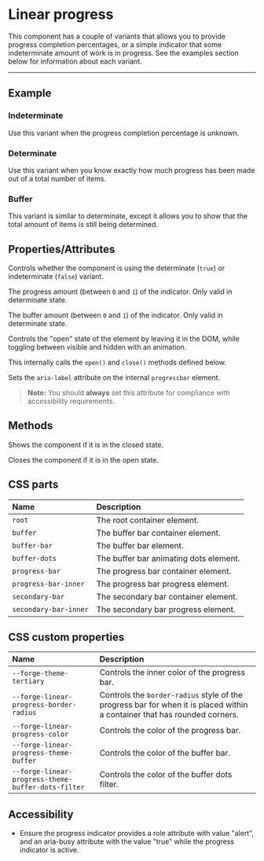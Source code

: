 
<PageSection>

# Linear progress

This component has a couple of variants that allows you to provide progress completion percentages, or a simple indicator that some indeterminate amount
of work is in progress. See the examples section below for information about each variant.

</PageSection>

---

<PageSection>

## Example

### Indeterminate

Use this variant when the progress completion percentage is unknown.

<LiveDemo fullWidth codeHtml={LinearProgressIndeterminateCodeHtml()}>
  <LinearProgressDemo />
</LiveDemo>

### Determinate

Use this variant when you know exactly how much progress has been made out of a total number of items.

<LiveDemo fullWidth codeHtml={LinearProgressDeterminateCodeHtml()}>
  <LinearProgressDemo determinate={false} />
</LiveDemo>

### Buffer

This variant is similar to determinate, except it allows you to show that the total amount of items is still being determined.

<LiveDemo fullWidth={true} codeHtml={LinearProgressBufferCodeHtml()}>
  <LinearProgressDemo progress={0.33} buffer={0.66} />
</LiveDemo>

</PageSection>

<PageSection>

## Properties/Attributes

<PropertyDef name="determinate" type="boolean" defaultValue="false">

Controls whether the component is using the determinate (`true`) or indeterminate (`false`) variant.

</PropertyDef>

<PropertyDef name="progress" type="number" defaultValue="0">

The progress amount (between `0` and `1`) of the indicator. Only valid in determinate state.

</PropertyDef>

<PropertyDef name="buffer" type="number" defaultValue="0">

The buffer amount (between `0` and `1`) of the indicator. Only valid in determinate state.

</PropertyDef>

<PropertyDef name="visible" type="boolean" defaultValue="false">

Controls the "open" state of the element by leaving it in the DOM, while toggling between visible and hidden with an animation.

This internally calls the `open()` and `close()` methods defined below.

</PropertyDef>

<PropertyDef name="progressbar-aria-label" type="string" defaultValue="''" prop={false}>

Sets the `aria-label` attribute on the internal `progressbar` element.

> **Note:** You should **always** set this attribute for compliance with accessibility requirements.

</PropertyDef>

</PageSection>

<PageSection>

## Methods

<MethodDef name="open(): void;">

Shows the component if it is in the closed state.

</MethodDef>

<MethodDef name="close(): void;">

Closes the component if it is in the open state.

</MethodDef>

</PageSection>

<PageSection>

## CSS parts

| Name                                       | Description
| :------------------------------------------| :----------------
| `root`                                     | The root container element.
| `buffer`                                   | The buffer bar container element.
| `buffer-bar`                               | The buffer bar element.
| `buffer-dots`                              | The buffer bar animating dots element.
| `progress-bar`                             | The progress bar container element.
| `progress-bar-inner`                       | The progress bar progress element.
| `secondary-bar`                            | The secondary bar container element.
| `secondary-bar-inner`                      | The secondary bar progress element.

</PageSection>

<PageSection>

## CSS custom properties

| Name                                                      | Description
| :---------------------------------------------------------| :----------------
| `--forge-theme-tertiary`                                  | Controls the inner color of the progress bar.
| `--forge-linear-progress-border-radius`                   | Controls the `border-radius` style of the progress bar for when it is placed within a container that has rounded corners.
| `--forge-linear-progress-color`                           | Controls the color of the progress bar.
| `--forge-linear-progress-theme-buffer`                    | Controls the color of the buffer bar.
| `--forge-linear-progress-theme-buffer-dots-filter`        | Controls the color of the buffer dots filter.

</PageSection>

<PageSection>

## Accessibility

- Ensure the progress indicator provides a role attribute with value "alert", and an aria-busy attribute with the value "true" while the progress indicator is active.

</PageSection>
